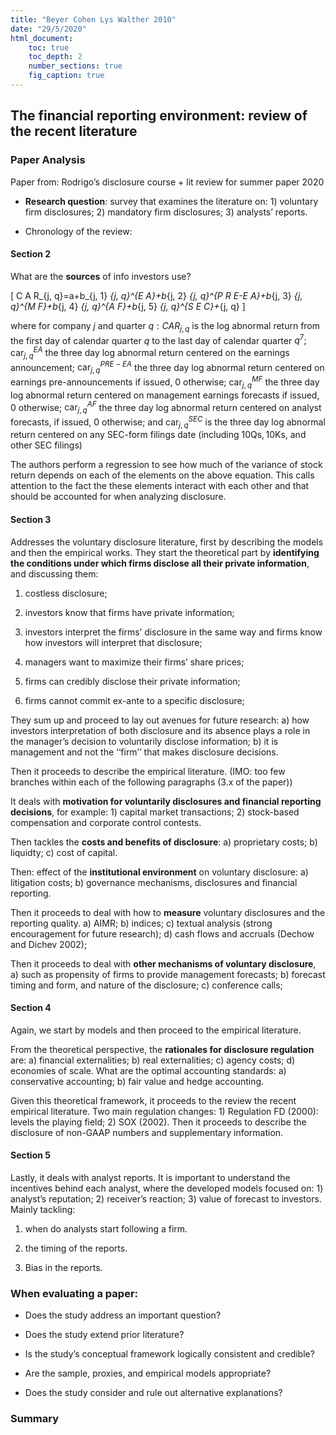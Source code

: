 ```yaml
---
title: "Beyer Cohen Lys Walther 2010"
date: "29/5/2020"
html_document:
    toc: true
    toc_depth: 2
    number_sections: true
    fig_caption: true
---
```

## The financial reporting environment: review of the recent literature {.tabset}

### Paper Analysis

Paper from: Rodrigo's disclosure course + lit review for summer paper 2020

-   **Research question**: survey that examines the literature on: 1) voluntary firm disclosures; 2) mandatory firm disclosures; 3) analysts' reports. 

- Chronology of the review: 

#### Section 2

What are the **sources** of info investors use?

\[ C A R_{j, q}=a+b_{j, 1} \times \operatorname{car}_{j, q}^{E A}+b_{j, 2} \times \operatorname{car}_{j, q}^{P R E-E A}+b_{j, 3} \times \operatorname{car}_{j, q}^{M F}+b_{j, 4} \times \operatorname{car}_{j, q}^{A F}+b_{j, 5} \times \operatorname{car}_{j, q}^{S E C}+\varepsilon_{j, q} \]

where for company $j$ and quarter $q: C A R_{j, q}$ is the log abnormal return from the first day of calendar quarter $q$ to the last day of calendar quarter $q^{7} ; \operatorname{car}_{j, q}^{E A}$ the three day log abnormal return centered on the earnings announcement; $\operatorname{car}_{j, q}^{P R E-E A}$ the three day log abnormal return centered on earnings pre-announcements if issued, 0 otherwise; $\operatorname{car}_{j, q}^{M F}$ the three day log abnormal return centered on management earnings forecasts if issued, 0 otherwise; $\operatorname{car}_{j, q}^{A F}$ the three day log abnormal return centered on analyst forecasts, if issued, 0 otherwise; and $\operatorname{car}_{j, q}^{S E C}$ is the three day log abnormal return centered on any SEC-form filings date (including $10 \mathrm{Qs}, 10 \mathrm{Ks}$, and other SEC filings)

The authors perform a regression to see how much of the variance of stock return depends on each of the elements on the above equation. This calls attention to the fact the these elements interact with each other and that should be accounted for when analyzing disclosure.

#### Section 3

Addresses the voluntary disclosure literature, first by describing the models and then the empirical works. They start the theoretical part by **identifying the conditions under which firms disclose all their private information**, and discussing them:

1) costless disclosure;

2) investors know that firms have private information;

3) investors interpret the firms' disclosure in the same way and firms know how investors will interpret that disclosure;

4) managers want to maximize their firms' share prices;

5) firms can credibly disclose their private information;

6) firms cannot commit ex-ante to a specific disclosure;

They sum up and proceed to lay out avenues for future research: a) how investors interpretation of both disclosure and its absence plays a role in the manager's decision to voluntarily disclose information; b) it is management and not the ‘‘firm’’ that makes disclosure decisions.

Then it proceeds to describe the empirical literature. (IMO: too few branches within each of the following paragraphs (3.x of the paper))

It deals with **motivation for voluntarily disclosures and financial reporting decisions**, for example: 1) capital market transactions; 2) stock-based compensation and corporate control contests. 

Then tackles the **costs and benefits of disclosure**: a) proprietary costs; b) liquidty; c) cost of capital.

Then: effect of the **institutional environment** on voluntary disclosure: a) litigation costs; b) governance mechanisms, disclosures and financial reporting.

Then it proceeds to deal with how to **measure** voluntary disclosures and the reporting quality. a) AIMR; b) indices; c) textual analysis (strong encouragement for future research); d) cash flows and accruals (Dechow and Dichev 2002); 

Then it proceeds to deal with **other mechanisms of voluntary disclosure**, a) such as propensity of firms to provide management forecasts; b) forecast timing and form, and nature of the disclosure; c) conference calls; 

#### Section 4

Again, we start by models and then proceed to the empirical literature. 

From the theoretical perspective, the **rationales for disclosure regulation** are: a) financial externalities; b) real externalities; c) agency costs; d) economies of scale. What are the optimal accounting standards: a) conservative accounting; b) fair value and hedge accounting.

Given this theoretical framework, it proceeds to the review the recent empirical literature. Two main regulation changes: 1) Regulation FD (2000): levels the playing field; 2) SOX (2002). Then it proceeds to describe the disclosure of non-GAAP numbers and supplementary information. 

#### Section 5

Lastly, it deals with analyst reports. It is important to understand the incentives behind each analyst, where the developed models focused on: 1) analyst's reputation; 2) receiver's reaction; 3) value of forecast to investors. Mainly tackling:

1) when do analysts start following a firm.

2) the timing of the reports. 

3) Bias in the reports.

### When evaluating a paper:

- Does the study address an important question?

- Does the study extend prior literature?

- Is the study's conceptual framework logically consistent and credible?

- Are the sample, proxies, and empirical models appropriate?

- Does the study consider and rule out alternative explanations?

### Summary
